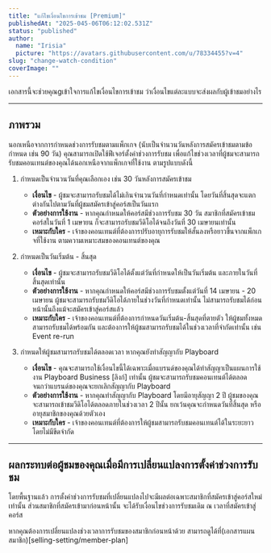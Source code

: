```yaml
---
title: "แก้ไขเงื่อนไขการเข้าชม [Premium]"
publishedAt: "2025-045-06T06:12:02.531Z"
status: "published"
author:
  name: "Irisia"
  picture: "https://avatars.githubusercontent.com/u/78334455?v=4"
slug: "change-watch-condition"
coverImage: ""
---
```


เอกสารนี้จะช่วยคุณgเข้าใจการแก้ไขเงื่อนไขการเข้าชม ว่าเงื่อนไขแต่ละแบบจะส่งผลกับผู้เข้าชมอย่างไร

---

## ภาพรวม

นอกเหนือจากการกำหนดช่วงการรับชมตามแพ็กเกจ (นับเป็นจำนวนวันหลังการสมัครเข้าชมตามข้อกำหนด เช่น 90 วัน) คุณสามารถเปิดใช้ฟีเจอร์ตั้งค่าช่วงการรับชม เพื่อแก้ไขช่วงเวลาที่ผู้ชมจะสามารถรับชมคอนเทนต์ของคุณได้นอกเหนือจากแพ็กเกจที่ใช้งาน ตามรูปแบบดังนี้

1. กำหนดเป็นจำนวนวันที่คุณเลือกเอง เช่น 30 วันหลังการสมัครเข้าชม
    - **เงื่อนไข** - ผู้ชมจะสามารถรับชมได้ไม่เกินจำนวนวันที่กำหนดเท่านั้น โดยวันที่สิ้นสุดจะแตกต่างกันไปตามวันที่ผู้ชมสมัครเข้าสู่คอร์สเป็นวันแรก 
    - **ตัวอย่างการใช้งาน** - หากคุณกำหนดให้คอร์สมีช่วงการรับชม 30 วัน สมาชิกที่สมัครเข้าชมคอร์สในวันที่ 1 เมษายน ก็จะสามารถรับชมวีดิโอได้จนถึงวันที่ 30 เมษายนเท่านั้น
    - **เหมาะกับใคร** - เจ้าของคอนเทนต์ที่ต้องการปรับอายุการรับชมให้สั้นลงหรือยาวขึ้นจากแพ็กเกจที่ใช้งาน ตามความเหมาะสมของคอนเทนต์ของคุณ

2. กำหนดเป็นวันเริ่มต้น - สิ้นสุด
    - **เงื่อนไข** - ผู้ชมจะสามารถรับชมวีดิโอได้ตั้งแต่วันที่กำหนดให้เป็นวันเริ่มต้น และภายในวันที่สิ้นสุดเท่านั้น
    - **ตัวอย่างการใช้งาน** - หากคุณกำหนดให้คอร์สมีช่วงการรับชมตั้งแต่วันที่ 14 เมษายน - 20 เมษายน ผู้ชมจะสามารถรับชมวีดิโอได้ภายในช่วงวันที่กำหนดเท่านั้น ไม่สามารถรับชมได้ก่อนหน้านั้นถึงแม้จะสมัครเข้าสู่คอร์สแล้ว
    - **เหมาะกับใคร** - เจ้าของคอนเทนต์ที่ต้องการกำหนดวันเริ่มต้น-สิ้นสุดที่ตายตัว ให้ผู้ชมทั้งหมดสามารถรับชมได้พร้อมกัน และต้องการให้ผู้ชมสามารถรับชมได้ในช่วงเวลาที่จำกัดเท่านั้น เช่น Event re-run

3. กำหนดให้ผู้ชมสามารถรับชมได้ตลอดเวลา หากคุณยังทำสัญญากับ Playboard
    - **เงื่อนไข** - คุณจะสามารถใช้เงื่อนไขนี้ได้เฉพาะเมื่อแบรนด์ของคุณได้ทำสัญญาเป็นแผนการใช้งาน Playboard Business [ลิงก์] เท่านั้น  ผู้ชมจะสามารถรับชมคอนเทนต์ได้ตลอด จนกว่าแบรนด์ของคุณจะยกเลิกสัญญากับ Playboard 
    - **ตัวอย่างการใช้งาน** - หากคุณทำสัญญากับ Playboard โดยมีอายุสัญญา 2 ปี ผู้ชมของคุณจะสามารถเข้าชมวีดิโอได้ตลอดภายในช่วงเวลา 2 ปีนั้น ยกเว้นคุณจะกำหนดวันที่สิ้นสุด หรืออายุสมาชิกของคุณด้วยตัวเอง
    - **เหมาะกับใคร** - เจ้าของคอนเทนต์ที่ต้องการให้ผู้ชมสามารถรับชมคอนเทนต์ได้ในระยะยาวโดยไม่มีขีดจำกัด 

---

## ผลกระทบต่อผู้ชมของคุณเมื่อมีการเปลี่ยนแปลงการตั้งค่าช่วงการรับชม

โดยพื้นฐานแล้ว การตั้งค่าช่วงการรับชมที่เปลี่ยนแปลงไปจะมีผลต่อเฉพาะสมาชิกที่สมัครเข้าสู่คอร์สใหม่เท่านั้น ส่วนสมาชิกที่สมัครเข้ามาก่อนหน้านั้น จะได้รับเงื่อนไขช่วงการรับชมเดิม ณ เวลาที่สมัครเข้าสู่คอร์ส

หากคุณต้องการเปลี่ยนแปลงช่วงเวลาการรับชมของสมาชิกก่อนหน้าด้วย สามารถดูได้ที่(เอกสารแผนสมาชิก)[selling-setting/member-plan]